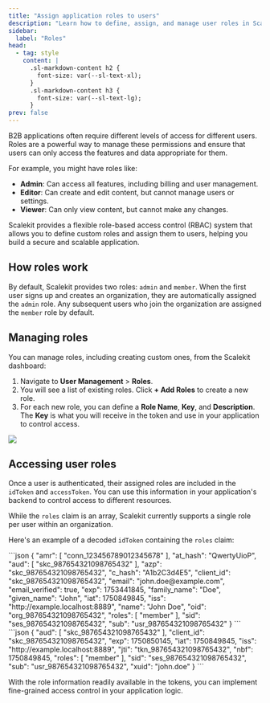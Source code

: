 ```yaml
---
title: "Assign application roles to users"
description: "Learn how to define, assign, and manage user roles in Scalekit for granular access control."
sidebar:
  label: "Roles"
head:
  - tag: style
    content: |
      .sl-markdown-content h2 {
        font-size: var(--sl-text-xl);
      }
      .sl-markdown-content h3 {
        font-size: var(--sl-text-lg);
      }
prev: false
---
```


B2B applications often require different levels of access for different users. Roles are a powerful way to manage these permissions and ensure that users can only access the features and data appropriate for them.

For example, you might have roles like:
- **Admin**: Can access all features, including billing and user management.
- **Editor**: Can create and edit content, but cannot manage users or settings.
- **Viewer**: Can only view content, but cannot make any changes.

Scalekit provides a flexible role-based access control (RBAC) system that allows you to define custom roles and assign them to users, helping you build a secure and scalable application.

## How roles work

By default, Scalekit provides two roles: `admin` and `member`. When the first user signs up and creates an organization, they are automatically assigned the `admin` role. Any subsequent users who join the organization are assigned the `member` role by default.

## Managing roles

You can manage roles, including creating custom ones, from the Scalekit dashboard:

1.  Navigate to **User Management** > **Roles**.
2.  You will see a list of existing roles. Click **+ Add Roles** to create a new role.
3.  For each new role, you can define a **Role Name**, **Key**, and **Description**. The **Key** is what you will receive in the token and use in your application to control access.

![](@/assets/docs/fsa/user-management/1-roles.png)

<LinkCard
  title="Integrate with Scalekit"
  href="/fsa/quickstart/"
  description="Follow our quickstart guide to integrate Scalekit into your application and start managing user roles."
/>

## Accessing user roles

Once a user is authenticated, their assigned roles are included in the `idToken` and `accessToken`. You can use this information in your application's backend to control access to different resources.

While the `roles` claim is an array, Scalekit currently supports a single role per user within an organization.

Here's an example of a decoded `idToken` containing the `roles` claim:

<Tabs>
<TabItem label="ID Token (decoded)" value="idToken">
```json
{
  "amr": [
    "conn_123456789012345678"
  ],
  "at_hash": "QwertyUioP",
  "aud": [
    "skc_987654321098765432"
  ],
  "azp": "skc_987654321098765432",
  "c_hash": "A1b2C3d4E5",
  "client_id": "skc_987654321098765432",
  "email": "john.doe@example.com",
  "email_verified": true,
  "exp": 1753441845,
  "family_name": "Doe",
  "given_name": "John",
  "iat": 1750849845,
  "iss": "http://example.localhost:8889",
  "name": "John Doe",
  "oid": "org_987654321098765432",
  "roles": [
    "member"
  ],
  "sid": "ses_987654321098765432",
  "sub": "usr_987654321098765432"
}
```
</TabItem>
<TabItem label="Access Token (decoded)" value="accessToken">
```json
{
  "aud": [
    "skc_987654321098765432"
  ],
  "client_id": "skc_987654321098765432",
  "exp": 1750850145,
  "iat": 1750849845,
  "iss": "http://example.localhost:8889",
  "jti": "tkn_987654321098765432",
  "nbf": 1750849845,
  "roles": [
    "member"
  ],
  "sid": "ses_987654321098765432",
  "sub": "usr_987654321098765432",
  "xuid": "john.doe"
}
```
</TabItem>
</Tabs>

With the role information readily available in the tokens, you can implement fine-grained access control in your application logic.